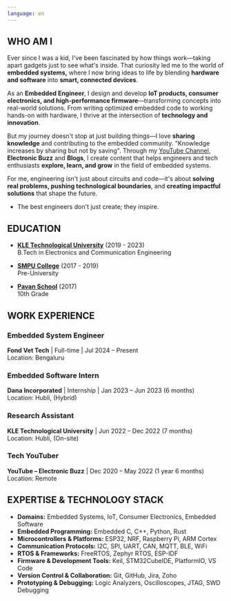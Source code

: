 ```yaml
---
language: en
---
```


## WHO AM I

Ever since I was a kid, I've been fascinated by how things work—taking apart gadgets just to see what's inside. That curiosity led me to the world of **embedded systems,**
where I now bring ideas to life by blending **hardware and software** into **smart, connected devices**.

As an **Embedded Engineer**, I design and develop **IoT products, consumer electronics, and high-performance firmware**—transforming concepts into real-world solutions. From writing optimized embedded code to working hands-on with hardware, I thrive at the intersection of **technology and innovation**.

But my journey doesn't stop at just building things—I love **sharing knowledge** and contributing to the embedded community. "Knowledge increases by sharing but not by saving". Through my [YouTube Channel](https://www.youtube.com/@ElectronicBuzz/featured), **Electronic Buzz** and **Blogs**, I create content that helps engineers and tech enthusiasts **explore, learn, and grow** in the field of embedded systems.

For me, engineering isn't just about circuits and code—it's about **solving real problems, pushing technological boundaries**, and **creating impactful solutions** that shape the future.

- The best engineers don't just create; they inspire.

## EDUCATION

- [**KLE Technological University**](https://www.kletech.ac.in/) (2019 - 2023)  
  B.Tech in Electronics and Communication Engineering

- [**SMPU College**](http://www.jsssmpu.com/) (2017 - 2019)  
  Pre-University

- [**Pavan School**](https://www.pavanschool.com/) (2017)  
  10th Grade

## WORK EXPERIENCE

### Embedded System Engineer

**Fond Vet Tech** | Full-time | Jul 2024 – Present  
Location: Bengaluru

### Embedded Software Intern

**Dana Incorporated** | Internship | Jan 2023 – Jun 2023 (6 months)  
Location: Hubli, (Hybrid)

### Research Assistant

**KLE Technological University** | Jun 2022 – Dec 2022 (7 months)  
Location: Hubli, (On-site)

### Tech YouTuber

**YouTube – Electronic Buzz** | Dec 2020 – May 2022 (1 year 6 months)  
Location: Remote

## EXPERTISE & TECHNOLOGY STACK

- **Domains:** Embedded Systems, IoT, Consumer Electronics, Embedded Software
- **Embedded Programming:** Embedded C, C++, Python, Rust
- **Microcontrollers & Platforms:** ESP32, NRF, Raspberry Pi, ARM Cortex
- **Communication Protocols:** I2C, SPI, UART, CAN, MQTT, BLE, WiFi
- **RTOS & Frameworks:** FreeRTOS, Zephyr RTOS, ESP-IDF
- **Firmware & Development Tools:** Keil, STM32CubeIDE, PlatformIO, VS Code
- **Version Control & Collaboration:** Git, GitHub, Jira, Zoho
- **Prototyping & Debugging:** Logic Analyzers, Oscilloscopes, JTAG, SWD Debugging

